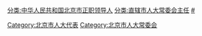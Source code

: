 [[分类:中华人民共和国北京市正职领导人|分类:中华人民共和国北京市正职领导人]]
[[分类:直辖市人大常委会主任|分类:直辖市人大常委会主任]]
[[Category:北京市人大代表|Category:北京市人大代表]]
[[Category:北京市人大常委会|Category:北京市人大常委会]]
[[分类:北京市各级人大常委会主任|#]]